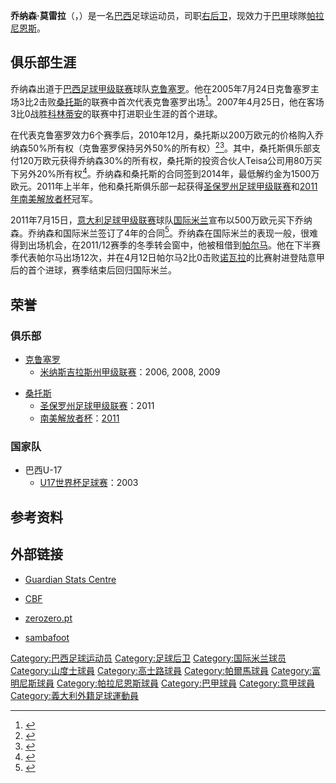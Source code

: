 {{noteta
|G1=足球
|G2=UEFA
|G3=意甲
|T=zh-hans:乔纳森·莫雷拉;zh-hk:莊拿頓·莫雷拉;zh-tw:喬納森·莫雷拉;
|1=zh-hans:乔纳森·莫雷拉;zh-hk:莊拿頓·莫雷拉;zh-tw:喬納森·莫雷拉;
|2=zh-hans:乔纳森;zh-hk:莊拿頓;zh-tw:喬納森;
}}
{{Football player infobox
|          playername = 乔纳森<br />''Jonathan''
|               image = [[File:Jonathan_Cicero_Moreira.jpg|200px]]
|            fullname = Jonathan Cícero Moreira
|         dateofbirth = {{birth date and age|1986|2|27}}
|         cityofbirth = [[康瑟耶路拉法|康瑟耶路拉法]]
|      countryofbirth = [[巴西|巴西]]
|              height = {{height|m=1.70}}
|         currentclub = [[帕拉尼恩斯體育會|帕拉尼恩斯]]
|          clubnumber = 2
|            position = [[后卫_(足球)|右后卫]]
|          youthyears = 2000–2005
|          youthclubs = [[高士路體育會|克鲁塞罗]]
|               years = 2005–2010<br>2011<br>2011–2015<br>2012<br>2015–2016<br>2017–
|               clubs = [[高士路體育會|克鲁塞罗]]<br>[[桑托斯足球俱乐部|桑托斯]]<br>[[国际米兰足球俱乐部|国际米兰]]<br>→ [[帕尔马足球俱乐部|帕尔马]] (租借)<br>[[富明尼斯足球会|-{zh-hans:弗鲁米嫩塞; zh-hant:富明尼斯}-]]<br>[[帕拉尼恩斯體育會|帕拉尼恩斯]]
|         caps(goals) = 239 (12)<br> 17 (2) <br> 12 (0)  <br> 12 (1) <br> 14 (0) <br> 52 (3)
|       nationalyears = 2002–2003
|        nationalteam = 巴西U-17
| nationalcaps(goals) = 10 (2)
|            pcupdate = 2018年11月22日 
|            ntupdate = 2013年7月31日 
}}
'''乔纳森·莫雷拉'''（{{lang-pt|'''Jonathan Cícero Moreira'''}}，{{bd|1986年|2月27日|catIdx=Moreira, Jonathan Cicero}}）是一名[[巴西|巴西]]足球运动员，司职[[后卫_(足球)|右后卫]]，现效力于[[巴甲|巴甲]]球隊[[帕拉尼恩斯體育會|帕拉尼恩斯]]。

==俱乐部生涯==
乔纳森出道于[[巴西足球甲级联赛|巴西足球甲级联赛]]球队[[高士路體育會|克鲁塞罗]]。他在2005年7月24日克鲁塞罗主场3比2击败[[桑托斯足球俱乐部|桑托斯]]的联赛中首次代表克鲁塞罗出场<ref>{{citeweb |url=http://guardian.touch-line.com/StatsCentre.asp?MAID=350064&TEID=3309&Lang=0&CTID=59&CPID=133&ListType=32&PLID=191224&pStr=Match_Details |title=Jonathan 'Jonathan' Cícero Moreira |date=25 June 2011 |work=guardian.co.uk |accessdate=25 June 2011 |deadurl=yes |archiveurl=https://web.archive.org/web/20120117173337/http://guardian.touch-line.com/StatsCentre.asp?MAID=350064&TEID=3309&Lang=0&CTID=59&CPID=133&ListType=32&PLID=191224&pStr=Match_Details |archivedate=2012-01-17 }}</ref>。2007年4月25日，他在客场3比0战胜[[哥連泰斯保利斯塔體育會|科林蒂安]]的联赛中打进职业生涯的首个进球。

在代表克鲁塞罗效力6个赛季后，2010年12月，桑托斯以200万欧元的价格购入乔纳森50%所有权（克鲁塞罗保持另外50%的所有权）<ref>{{cite news|url=http://www.cruzeiro.com.br/index2.php?section=noticias&idn=9105|title=Cruzeiro acerta transferência de Jonathan|date=27 December 2010|accessdate=27 June 2011|work=Cruzeiro EC|archive-url=https://web.archive.org/web/20120324091141/http://www.cruzeiro.com.br/index2.php?section=noticias&idn=9105|archive-date=2012-03-24|dead-url=yes}}</ref><ref>{{citeweb |url=http://globoesporte.globo.com/futebol/noticia/2010/12/cruzeiro-vende-50-dos-direitos-do-lateral-direito-jonathan-para-o-santos.html |title=Cruzeiro vende 50% dos direitos do lateral-direito Jonathan para o Santos |date=27 December 2010 |publisher=globo.com |accessdate=25 June 2011 |archive-date=2010-12-30 |archive-url=https://web.archive.org/web/20101230123507/http://globoesporte.globo.com/futebol/noticia/2010/12/cruzeiro-vende-50-dos-direitos-do-lateral-direito-jonathan-para-o-santos.html |dead-url=no }}</ref>。其中，桑托斯俱乐部支付120万欧元获得乔纳森30%的所有权，桑托斯的投资合伙人Teisa公司用80万买下另外20%所有权<ref name=Santos>{{cite news |url=http://www.santosfc.com.br/noticias/conteudo.asp?id=23534 |title=Jonathan e Charles reforçam o Santos FC |date=17 December 2010 |accessdate=27 June 2011 |work=Santos FC |deadurl=yes |archiveurl=https://archive.is/20120911122240/http://www.santosfc.com.br/noticias/conteudo.asp?id=23534 |archivedate=2012年9月11日 }}</ref>。乔纳森和桑托斯的合同签到2014年，最低解约金为1500万欧元。2011年上半年，他和桑托斯俱乐部一起获得[[圣保罗州足球甲级联赛|圣保罗州足球甲级联赛]]和[[2011年南美解放者杯|2011年南美解放者杯]]冠军。

2011年7月15日，[[意大利足球甲级联赛|意大利足球甲级联赛]]球队[[国际米兰足球俱乐部|国际米兰]]宣布以500万欧元买下乔纳森。乔纳森和国际米兰签订了4年的合同<ref name=Inter>{{cite news|url=http://www.inter.it/aas/news/reader?N=36815&L=en|title=Jonathan at Inter until 2015|date=15 July 2011|accessdate=15 July 2011|work=FC Internazionale Milano|archive-date=2011-07-18|archive-url=https://web.archive.org/web/20110718082552/http://www.inter.it/aas/news/reader?N=36815&L=en|dead-url=no}}</ref>。乔纳森在国际米兰的表现一般，很难得到出场机会，在2011/12赛季的冬季转会窗中，他被租借到[[帕尔马足球俱乐部|帕尔马]]。他在下半赛季代表帕尔马出场12次，并在4月12日帕尔马2比0击败[[諾瓦拉足球俱乐部|诺瓦拉]]的比赛射进登陆意甲后的首个进球，赛季结束后回归国际米兰。

==荣誉==
===俱乐部===
*[[高士路體育會|克鲁塞罗]]
**[[米纳斯吉拉斯州甲级联赛|米纳斯吉拉斯州甲级联赛]]：2006, 2008, 2009

*[[桑托斯足球俱乐部|桑托斯]]
**[[圣保罗州足球甲级联赛|圣保罗州足球甲级联赛]]：2011
**[[南美解放者杯|南美解放者杯]]：[[2011年南美解放者杯|2011]]

===国家队===
*巴西U-17
**[[U17世界杯足球赛|U17世界杯足球赛]]：2003

== 参考资料 ==
{{reflist}}

==外部链接==
*{{en icon}} [https://web.archive.org/web/20120529061642/http://guardian.touch-line.com/StatsCentre.asp?Lang=0&CTID=59&CPID=133&pStr=Player&PLID=191224&TEID=3309 Guardian Stats Centre]
*{{pt icon}} [http://200.159.15.35/registro/registro.aspx?s=165198 CBF]{{dead link|date=六月 2017 |bot=InternetArchiveBot }}
*{{pt icon}} [http://www.zerozero.pt/pt/jogador.php?id=32298&search=1 zerozero.pt]{{Dead link|date=2019年10月 |bot=InternetArchiveBot |fix-attempted=yes }}
*{{en icon}} [http://en.sambafoot.com/players/1217_Jonathan.html sambafoot]{{dead link|date=六月 2017 |bot=InternetArchiveBot }}

{{DEFAULTSORT:Moreira, Jonathan Cicero}}
[[Category:巴西足球运动员|Category:巴西足球运动员]]
[[Category:足球后卫|Category:足球后卫]]
[[Category:国际米兰球员|Category:国际米兰球员]]
[[Category:山度士球員|Category:山度士球員]]
[[Category:高士路球員|Category:高士路球員]]
[[Category:帕爾馬球員|Category:帕爾馬球員]]
[[Category:富明尼斯球員|Category:富明尼斯球員]]
[[Category:帕拉尼恩斯球員|Category:帕拉尼恩斯球員]]
[[Category:巴甲球員|Category:巴甲球員]]
[[Category:意甲球員|Category:意甲球員]]
[[Category:義大利外籍足球運動員|Category:義大利外籍足球運動員]]